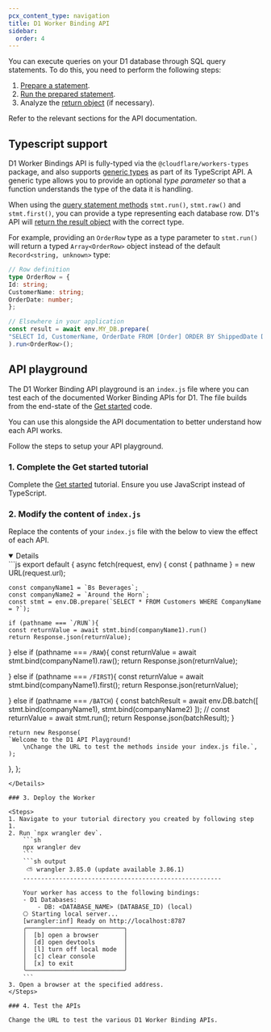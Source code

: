 ```yaml
---
pcx_content_type: navigation
title: D1 Worker Binding API
sidebar:
  order: 4
---
```



You can execute queries on your D1 database through SQL query statements. To do this, you need to perform the following steps:

1. [Prepare a statement](/d1/worker-api/prepare-a-statement).
2. [Run the prepared statement](/d1/worker-api/run-a-statement).
3. Analyze the [return object](/d1/worker-api/return-object) (if necessary).

Refer to the relevant sections for the API documentation.

## Typescript support

D1 Worker Bindings API is fully-typed via the `@cloudflare/workers-types` package, and also supports [generic types](https://www.typescriptlang.org/docs/handbook/2/generics.html#generic-types) as part of its TypeScript API. A generic type allows you to provide an optional _type parameter_ so that a function understands the type of the data it is handling.

When using the [query statement methods](#query-statement-methods) `stmt.run()`, `stmt.raw()` and `stmt.first()`, you can provide a type representing each database row. D1's API will [return the result object](#return-object) with the correct type.

For example, providing an `OrderRow` type as a type parameter to `stmt.run()` will return a typed `Array<OrderRow>` object instead of the default `Record<string, unknown>` type:

```ts
// Row definition
type OrderRow = {
Id: string;
CustomerName: string;
OrderDate: number;
};

// Elsewhere in your application
const result = await env.MY_DB.prepare(
"SELECT Id, CustomerName, OrderDate FROM [Order] ORDER BY ShippedDate DESC LIMIT 100",
).run<OrderRow>();
```

## API playground

The D1 Worker Binding API playground is an `index.js` file where you can test each of the documented Worker Binding APIs for D1. The file builds from the end-state of the [Get started](/d1/get-started/#write-queries-within-your-worker) code.

You can use this alongside the API documentation to better understand how each API works.

Follow the steps to setup your API playground.

### 1. Complete the Get started tutorial

Complete the [Get started](/d1/get-started/#write-queries-within-your-worker) tutorial. Ensure you use JavaScript instead of TypeScript.

### 2. Modify the content of `index.js`

Replace the contents of your `index.js` file with the below to view the effect of each API.

<Details header="index.js" open={false}>
```js
export default {
  async fetch(request, env) {
    const { pathname } = new URL(request.url);

    const companyName1 = `Bs Beverages`;
    const companyName2 = `Around the Horn`;
    const stmt = env.DB.prepare(`SELECT * FROM Customers WHERE CompanyName = ?`);

    if (pathname === `/RUN`){
    const returnValue = await stmt.bind(companyName1).run()
    return Response.json(returnValue);

  } else if (pathname === `/RAW`){
    const returnValue = await stmt.bind(companyName1).raw();
    return Response.json(returnValue);

  } else if (pathname === `/FIRST`){
    const returnValue = await stmt.bind(companyName1).first();
    return Response.json(returnValue);

  } else if (pathname === `/BATCH`) {
    const batchResult = await env.DB.batch([
      stmt.bind(companyName1),
      stmt.bind(companyName2)
    ]);
    // const returnValue = await stmt.run();
    return Response.json(batchResult);
  }

    return new Response(
    `Welcome to the D1 API Playground!
		\nChange the URL to test the methods inside your index.js file.`,
    );
  },
  };

```
</Details>

### 3. Deploy the Worker

<Steps>
1. Navigate to your tutorial directory you created by following step 1.
2. Run `npx wrangler dev`.
	```sh
	npx wrangler dev
	```
	```sh output
	 ⛅️ wrangler 3.85.0 (update available 3.86.1)
	-------------------------------------------------------

	Your worker has access to the following bindings:
	- D1 Databases:
		- DB: <DATABASE_NAME> (DATABASE_ID) (local)
	⎔ Starting local server...
	[wrangler:inf] Ready on http://localhost:8787
	╭───────────────────────────╮
	│  [b] open a browser       │
	│  [d] open devtools        │
	│  [l] turn off local mode  │
	│  [c] clear console        │
	│  [x] to exit              │
	╰───────────────────────────╯
	```
3. Open a browser at the specified address.
</Steps>

### 4. Test the APIs

Change the URL to test the various D1 Worker Binding APIs.

